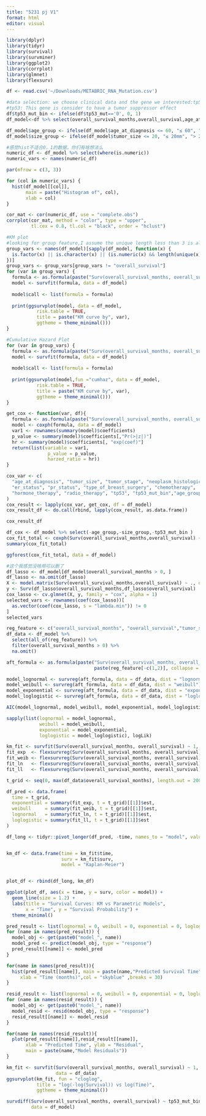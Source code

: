 ```yaml
---
title: "5231 pj V1"
format: html
editor: visual
---
```


```r
library(dplyr)
library(tidyr)
library(survival)
library(survminer)
library(ggplot2)
library(corrplot)
library(glmnet)
library(flexsurv)
```

```r
df <- read.csv('~/Downloads/METABRIC_RNA_Mutation.csv')
```

```r
#data selection: we choose clinical data and the gene we interested:tp53
#tp53: This gene is consider to have a tumor suppressor effect
df$tp53_mut_bin <- ifelse(df$tp53_mut=='0', 0, 1)
df_model<-df %>% select(overall_survival_months,overall_survival,age_at_diagnosis,tumor_size,tumor_stage,neoplasm_histologic_grade,er_status,pr_status,type_of_breast_surgery,chemotherapy,hormone_therapy,radio_therapy,tp53,tp53_mut_bin)
```

```r
df_model$age_group <- ifelse(df_model$age_at_diagnosis <= 60, "≤ 60", "> 60")
df_model$size_group <- ifelse(df_model$tumor_size <= 20, "≤ 20mm", "> 20mm")
```

```r
#感觉hist不适合0，1的数据，你们有啥想法么
numeric_df <- df_model %>% select(where(is.numeric))
numeric_vars <- names(numeric_df)

par(mfrow = c(3, 3))  

for (col in numeric_vars) {
  hist(df_model[[col]],
       main = paste("Histogram of", col),
       xlab = col)
}
```

```r
cor_mat <- cor(numeric_df, use = "complete.obs")
corrplot(cor_mat, method = "color", type = "upper", 
         tl.cex = 0.8, tl.col = "black", order = "hclust")
```

```r
#KM plot
#looking for group feature,I assume the unique length less than 3 is also group not numeric
group_vars <- names(df_model)[sapply(df_model, function(x) {
  is.factor(x) || is.character(x) || (is.numeric(x) && length(unique(x)) <= 3)
})]
group_vars <- group_vars[group_vars != "overall_survival"]
for (var in group_vars) {
  formula <- as.formula(paste("Surv(overall_survival_months, overall_survival) ~", var))
  model <- survfit(formula, data = df_model)
  
  model$call <- list(formula = formula)
  
  print(ggsurvplot(model, data = df_model,
           risk.table = TRUE,
           title = paste("KM curve by", var),
           ggtheme = theme_minimal()))
}
```

```r
#Cumulative Hazard Plot
for (var in group_vars) {
  formula <- as.formula(paste("Surv(overall_survival_months, overall_survival) ~", var))
  model <- survfit(formula, data = df_model)
  
  model$call <- list(formula = formula)
  
  print(ggsurvplot(model,fun ="cumhaz", data = df_model,
           risk.table = TRUE,
           title = paste("KM curve by", var),
           ggtheme = theme_minimal()))
}
```

```r
get_cox <- function(var, df){
  formula <- as.formula(paste("Surv(overall_survival_months, overall_survival) ~", var))
  model <- coxph(formula, data = df_model)
  var1 <- rownames(summary(model)$coefficients)
  p_value <- summary(model)$coefficients[,"Pr(>|z|)"]
  hr <- summary(model)$coefficients[, "exp(coef)"]
  return(list(variable = var1,
               p_value = p_value,
               harzed_ratio = hr))
}

cox_var <- c(
  "age_at_diagnosis", "tumor_size", "tumor_stage", "neoplasm_histologic_grade",
  "er_status", "pr_status", "type_of_breast_surgery", "chemotherapy",
  "hormone_therapy", "radio_therapy", "tp53", "tp53_mut_bin","age_group","size_group"
)
cox_result <- lapply(cox_var, get_cox, df = df_model)
cox_result_df <- do.call(rbind, lapply(cox_result, as.data.frame))
```

```r
cox_result_df
```

```r
df_cox <- df_model %>% select(-age_group,-size_group,-tp53_mut_bin )
cox_fit_total <- coxph(Surv(overall_survival_months,overall_survival) ~ ., data = df_cox)
summary(cox_fit_total)
```

```r
ggforest(cox_fit_total, data = df_model)
```

```r
#这个我感觉没啥用可以删了
df_lasso <- df_model[df_model$overall_survival_months > 0, ]
df_lasso <- na.omit(df_lasso)
X <- model.matrix(Surv(overall_survival_months,overall_survival) ~ ., data = df_lasso)[, -1]
y <- Surv(df_lasso$overall_survival_months,df_lasso$overall_survival)
cox_lasso <- cv.glmnet(X, y, family = "cox", alpha = 1)
selected_vars <- rownames(coef(cox_lasso))[
  as.vector(coef(cox_lasso, s = "lambda.min")) != 0
]
selected_vars
```

```r
reg_feature <- c("overall_survival_months", "overall_survival","tumor_stage","neoplasm_histologic_grade","type_of_breast_surgery","chemotherapy","hormone_therapy","tp53")
df_data <- df_model %>%
  select(all_of(reg_feature)) %>%
  filter(overall_survival_months > 0) %>%
  na.omit()
```

```r
aft_formula <- as.formula(paste("Surv(overall_survival_months, overall_survival) ~", 
                                paste(reg_feature[-c(1,2)], collapse = " + ")))
```

```r
model_lognormal <- survreg(aft_formula, data = df_data, dist = "lognormal")
model_weibull <- survreg(aft_formula, data = df_data, dist = "weibull")
model_exponential <- survreg(aft_formula, data = df_data, dist = "exponential")
model_loglogistic <- survreg(aft_formula, data = df_data, dist = "loglogistic")
```

```r
AIC(model_lognormal, model_weibull, model_exponential, model_loglogistic)
```

```r
sapply(list(lognormal = model_lognormal,
            weibull = model_weibull,
            exponential = model_exponential,
            loglogistic = model_loglogistic), logLik)
```

```r
km_fit <- survfit(Surv(overall_survival_months, overall_survival) ~ 1, data = df_data)
fit_exp  <- flexsurvreg(Surv(overall_survival_months, overall_survival) ~ 1, data = df_data, dist = "exponential")
fit_weib <- flexsurvreg(Surv(overall_survival_months, overall_survival) ~ 1, data = df_data, dist = "weibull")
fit_ln   <- flexsurvreg(Surv(overall_survival_months, overall_survival) ~ 1, data = df_data, dist = "lnorm")
fit_ll   <- flexsurvreg(Surv(overall_survival_months, overall_survival) ~ 1, data = df_data, dist = "llogis")

t_grid <- seq(0, max(df_data$overall_survival_months), length.out = 200)

df_pred <- data.frame(
  time = t_grid,
  exponential = summary(fit_exp, t = t_grid)[[1]]$est,
  weibull     = summary(fit_weib, t = t_grid)[[1]]$est,
  lognormal   = summary(fit_ln, t = t_grid)[[1]]$est,
  loglogistic = summary(fit_ll, t = t_grid)[[1]]$est
)

df_long <- tidyr::pivot_longer(df_pred, -time, names_to = "model", values_to = "surv")


km_df <- data.frame(time = km_fit$time,
                    surv = km_fit$surv,
                    model = "Kaplan-Meier")


plot_df <- rbind(df_long, km_df)

ggplot(plot_df, aes(x = time, y = surv, color = model)) +
  geom_line(size = 1.2) +
  labs(title = "Survival Curves: KM vs Parametric Models",
       x = "Time", y = "Survival Probability") +
  theme_minimal()

```

```r
pred_result <- list(lognormal = 0, weibull = 0, exponential = 0, loglogistic = 0)
for (name in names(pred_result)) {
  model_obj <- get(paste0("model_", name))  
  model_pred <- predict(model_obj, type = "response")
  pred_result[[name]] <- model_pred 
}
```

```r
for(name in names(pred_result)){
  hist(pred_result[[name]], main = paste(name,"Predicted Survival Time"), 
     xlab = "Time (months)",col = "skyblue" ,breaks = 30)
}
```

```r
resid_result <- list(lognormal = 0, weibull = 0, exponential = 0, loglogistic = 0)
for (name in names(resid_result)) {
  model_obj <- get(paste0("model_", name))  
  model_resid <- resid(model_obj, type = "response")
  resid_result[[name]] <- model_resid
}
```

```r
for(name in names(resid_result)){
  plot(pred_result[[name]],resid_result[[name]],
       xlab = "Predicted Time", ylab = "Residual",
       main = paste(name,"Model Residuals"))
}
```

```r
km_fit <- survfit(Surv(overall_survival_months, overall_survival) ~ 1, 
                  data = df_data)
ggsurvplot(km_fit, fun = "cloglog", 
           title = "log(-log(Survival)) vs log(Time)", 
           ggtheme = theme_minimal())
```

```r
survdiff(Surv(overall_survival_months, overall_survival) ~ tp53_mut_bin,
         data = df_model)
```
